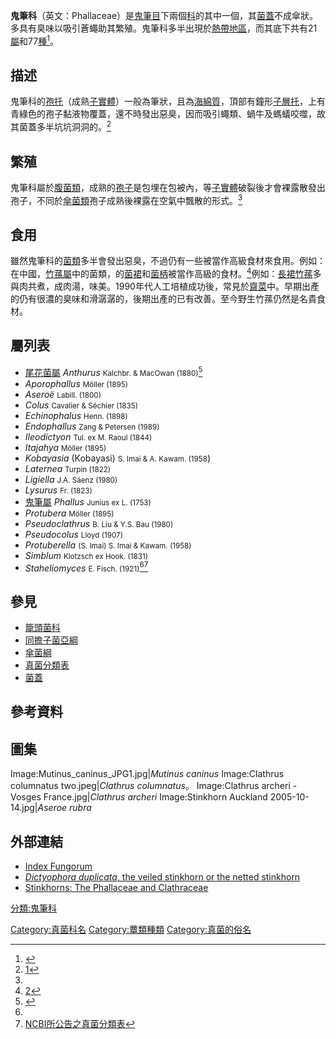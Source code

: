 {{automatic Taxobox
| image = Phallus impudicus Stinkmorchel.jpg
| image_width = 220px
| image_caption = 美國常見的[[白鬼笔|白鬼笔]]（''Phallus impudicus''）
| display_parents=5
| taxon= Phallaceae
| authority = [[August_Carl_Joseph_Corda|Corda]] (1842)
| type_genus = [[鬼筆屬|鬼筆屬]] ''Phallus''
| type_genus_authority = [[Hadrianus_Junius|Junius]] ex [[Carl_Linnaeus|L.]] (1753)
| synonyms_ref = <ref name=Kirk2008>{{cite book |author=Kirk PM, Cannon PF, Minter DW, Stalpers JA. |title=Dictionary of the Fungi |url=https://archive.org/details/dictionaryfungit00kirk |edition=10th |publisher=CABI |location=Wallingford |year=2008|page=[https://archive.org/details/dictionaryfungit00kirk/page/519 519]|isbn=9780851998268}}</ref><ref name="urlMycoBank: Clathraceae">{{cite web |url=http://www.mycobank.org/MycoTaxo.aspx?Link=T&Rec=80602 |title=Clathraceae Chevall. 1826 |publisher=International Mycological Association |work=MycoBank |accessdate=2010-08-06}}</ref>
| synonyms = Clathraceae <small>[[François_Fulgis_Chevallier|Chevall.]] 1826</small><br>
Lysuraceae <small>[[August_Karl_Joseph_Corda|Corda]] 1842</small>
}}
'''鬼筆科'''（英文：Phallaceae）是[[鬼筆目|鬼筆目]]下兩個[[科_(生物)|科]]的其中一個，其[[菌蓋|菌蓋]]不成傘狀。多具有臭味以吸引蒼蠅助其繁殖。鬼筆科多半出現於[[熱帶|熱帶地區]]，而其底下共有21[[屬_(生物)|屬]]和77[[種_(生物)|種]]<ref name="urlMycoBank: Lysuraceae">{{cite web |url=http://www.mycobank.org/MycoTaxo.aspx?Link=T&Rec=80970 |title=Lysuraceae Corda 1842 |publisher=International Mycological Association |work=MycoBank |accessdate=2010-08-06}}</ref>。

== 描述 ==
鬼筆科的[[孢托|孢托]]（成熟[[子實體|子實體]]）一般為筆狀，且為[[海綿質|海綿質]]，頂部有鐘形[[子層托|子層托]]，上有青綠色的孢子黏液物覆蓋，還不時發出惡臭，因而吸引蠅類、蝸牛及螞蟻咬噬，故其菌蓋多半坑坑洞洞的。<ref name="AKAKAKAK">[http://edresource.nmns.edu.tw/ShowObject.aspx?id=0b819d5e7e0b81d9d3360b81da4a44]</ref>

== 繁殖 ==
鬼筆科屬於[[腹菌類|腹菌類]]，成熟的[[孢子|孢子]]是包埋在包被內，等[[子實體|子實體]]破裂後才會裸露散發出孢子，不同於[[傘菌類|傘菌類]]孢子成熟後裸露在空氣中飄散的形式。<ref name="AKAKAKAK"></ref>
== 食用 ==
雖然鬼筆科的[[真菌|菌類]]多半會發出惡臭，不過仍有一些被當作高級食材來食用。例如：在中國，[[竹蓀屬|竹蓀屬]]中的菌類，的[[菌裙|菌裙]]和[[菌柄|菌柄]]被當作高級的食材。<ref>[http://www.2to1agri.com/apagri/16.nsf/ByUNID/317E7C1DD7783B0948256B8C0016E724?opendocument]</ref>例如：[[竹蓀屬|長裙竹蓀]]多與肉共煮，成肉湯，味美。1990年代人工培植成功後，常見於[[齋菜|齋菜]]中。早期出產的仍有很濃的臭味和滑潺潺的，後期出產的已有改善。至今野生竹蓀仍然是名貴食材。

== 屬列表 ==
*[[尾花菌屬|尾花菌屬]] ''Anthurus'' <small>Kalchbr. & MacOwan (1880)</small><ref name="Chinese">{{cite web |url=http://dict.cn/Anthurus |title=尾花菌屬 |language=zh-hans }}</ref>
*''Aporophallus'' <small> Möller (1895)</small>
*''Aseroë'' <small>Labill. (1800)</small>
*''Colus'' <small>Cavalier & Séchier (1835)</small>
*''Echinophalus'' <small>Henn. (1898)</small>
*''Endophallus'' <small>Zang & Petersen (1989)</small>
*''Ileodictyon'' <small>Tul. ex M. Raoul (1844)</small>
*''Itajahya'' <small>Möller (1895)</small>
*''Kobayasia'' (Kobayasi) <small>S. Imai & A. Kawam. (1958</small>)
*''Laternea'' <small>Turpin (1822)</small>
*''Ligiella'' <small>J.A. Sáenz (1980)</small>
*''Lysurus'' <small>Fr. (1823)</small>
*[[鬼筆屬|鬼筆屬]] ''Phallus'' <small>Junius ex L. (1753)</small>
*''Protubera'' <small> Möller (1895)</small>
*''Pseudoclathrus'' <small>B. Liu & Y.S. Bau (1980)</small>
*''Pseudocolus'' <small>Lloyd (1907)</small>
*''Protuberella'' <small>(S. Imai) S. Imai & Kawam. (1958)</small>
*''Simblum'' <small>Klotzsch ex Hook. (1831)</small>
*''Staheliomyces'' <small>E. Fisch. (1921)</small><ref name=Kirk2008></ref><ref name="NCBI FUNGI">[http://www.ncbi.nlm.nih.gov/Taxonomy/Browser/wwwtax.cgi?mode=Tree&id=4751&lvl=4&lin=f&keep=1&srchmode=1&unlock NCBI所公告之真菌分類表]</ref>

== 參見 ==
{{portal|真菌}}
*[[籠頭菌科|籠頭菌科]]
*[[同擔子菌亞綱|同擔子菌亞綱]]
*[[傘菌綱|傘菌綱]]
*[[真菌分類表|真菌分類表]]
*[[菌蓋|菌蓋]]
== 參考資料 ==
{{references|1}}
== 圖集 ==
<gallery>
Image:Mutinus_caninus_JPG1.jpg|''Mutinus caninus''
Image:Clathrus columnatus two.jpeg|''Clathrus columnatus''。
Image:Clathrus archeri - Vosges France.jpg|''Clathrus archeri''
Image:Stinkhorn Auckland 2005-10-14.jpg|''Aseroe rubra''
</gallery>

== 外部連結 ==
{{commonscat|Phallaceae}}
{{Wikispecies|Phallaceae}}
*[http://www.indexfungorum.org/Names/familyrecord.asp?strRecordID=81146 Index Fungorum]
*[http://botit.botany.wisc.edu/toms_fungi/july99.html ''Dictyophora duplicata'', the veiled stinkhorn or the netted stinkhorn] {{Wayback|url=http://botit.botany.wisc.edu/toms_fungi/july99.html |date=20051124154837 }}
*[http://www.mushroomexpert.com/phallaceae.html Stinkhorns: The Phallaceae and Clathraceae]

{{taxonbar}}
{{Authority control}}

[[分類:鬼筆科|分類:鬼筆科]]
[[Category:真菌科名|Category:真菌科名]]
[[Category:蕈類種類|Category:蕈類種類]]
[[Category:真菌的俗名|Category:真菌的俗名]]
